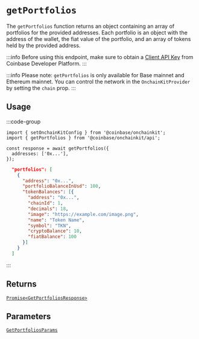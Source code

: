 # `getPortfolios`

The `getPortfolios` function returns an object containing an array of
portfolios for the provided addresses. Each portfolio is an object with the address
of the wallet, the fiat value of the portfolio, and an array of tokens held by the
provided address.

:::info
Before using this endpoint, make sure to obtain a [Client API Key](https://portal.cdp.coinbase.com/projects/api-keys/client-key)
from Coinbase Developer Platform.
:::

:::info
Please note: `getPortfolios` is only available for Base mainnet and Ethereum mainnet.
You can control the network in the `OnchainKitProvider` by setting the `chain` prop.
:::

## Usage

:::code-group

```tsx twoslash [code]
import { setOnchainKitConfig } from '@coinbase/onchainkit';
import { getPortfolios } from '@coinbase/onchainkit/api';

const response = await getPortfolios({
  addresses: ['0x...'],
});
```

```json [return value]
  "portfolios": [
    {
      "address": "0x...",
      "portfolioBalanceInUsd": 100,
      "tokenBalances": [{
        "address": "0x...",
        "chainId": 1,
        "decimals": 18,
        "image": "https://example.com/image.png",
        "name": "Token Name",
        "symbol": "TKN",
        "cryptoBalance": 10,
        "fiatBalance": 100
      }]
    }
  ]
```

:::

## Returns

[`Promise<GetPortfoliosResponse>`](/builderkits/onchainkit/api/types#getportfoliosresponse)

## Parameters

[`GetPortfoliosParams`](/builderkits/onchainkit/api/types#getportfoliosparams)
